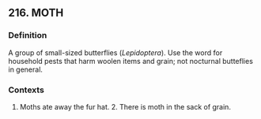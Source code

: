 ## 216. MOTH
### Definition
A group of small-sized butterflies (<i>Lepidoptera</i>). Use the word for household pests that harm woolen items and grain; not nocturnal butteflies in general.

### Contexts
1. Moths ate away the fur hat. 2. There is moth in the sack of grain.

